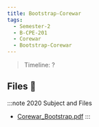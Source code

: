 ```yaml
---
title: Bootstrap-Corewar
tags:
  - Semester-2
  - B-CPE-201
  - Corewar
  - Bootstrap-Corewar
---
```

> Timeline: ?


## Files 📂

:::note 2020 Subject and Files
- [Corewar_Bootstrap.pdf](https://github.com/Studio-17/Epitech-Subjects/raw/main/Semester-2/B-CPE-201/Corewar/Bootstrap-Corewar/Corewar_Bootstrap.pdf)
:::

